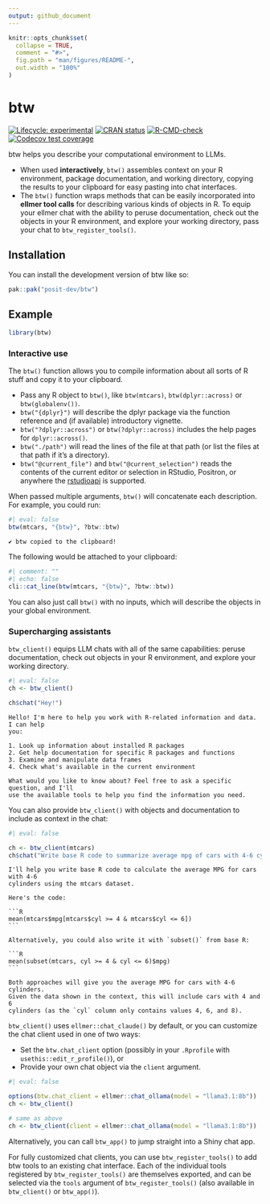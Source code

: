 ```yaml
---
output: github_document
---
```


<!-- README.md is generated from README.Rmd. Please edit that file -->

```r
knitr::opts_chunk$set(
  collapse = TRUE,
  comment = "#>",
  fig.path = "man/figures/README-",
  out.width = "100%"
)
```

# btw

<!-- badges: start -->
[![Lifecycle: experimental](https://img.shields.io/badge/lifecycle-experimental-orange.svg)](https://lifecycle.r-lib.org/articles/stages.html#experimental)
[![CRAN status](https://www.r-pkg.org/badges/version/btw)](https://CRAN.R-project.org/package=btw)
[![R-CMD-check](https://github.com/posit-dev/btw/actions/workflows/R-CMD-check.yaml/badge.svg)](https://github.com/posit-dev/btw/actions/workflows/R-CMD-check.yaml)
[![Codecov test coverage](https://codecov.io/gh/posit-dev/btw/graph/badge.svg)](https://app.codecov.io/gh/posit-dev/btw)
<!-- badges: end -->

btw helps you describe your computational environment to LLMs.

* When used **interactively**, `btw()` assembles context on your R environment, package documentation, and working directory, copying the results to your clipboard for easy pasting into chat interfaces.
* The `btw()` function wraps methods that can be easily incorporated into **ellmer tool calls** for describing various kinds of objects in R. To equip your ellmer chat with the ability to peruse documentation, check out the objects in your R environment, and explore your working directory, pass your chat to `btw_register_tools()`.

## Installation

You can install the development version of btw like so:

``` r
pak::pak("posit-dev/btw")
```

## Example

```r
library(btw)
```

### Interactive use

The `btw()` function allows you to compile information about all sorts of R stuff and copy it to your clipboard.

* Pass any R object to `btw()`, like `btw(mtcars)`, `btw(dplyr::across)` or `btw(globalenv())`.
* `btw("{dplyr}")` will describe the dplyr package via the function reference and (if available) introductory vignette.
* `btw("?dplyr::across")` or `btw(?dplyr::across)` includes the help pages for `dplyr::across()`.
* `btw("./path")` will read the lines of the file at that path (or list the files at that path if it's a directory).
* `btw("@current_file")` and `btw("@current_selection")` reads the contents of the current editor or selection in RStudio, Positron, or anywhere the [rstudioapi](https://rstudio.github.io/rstudioapi) is supported.

When passed multiple arguments, `btw()` will concatenate each description. For example, you could run:

```r
#| eval: false
btw(mtcars, "{btw}", ?btw::btw)
```

```
✔ btw copied to the clipboard!
```

The following would be attached to your clipboard:

```r
#| comment: ""
#| echo: false
cli::cat_line(btw(mtcars, "{btw}", ?btw::btw))
```

You can also just call `btw()` with no inputs, which will describe the objects in your global environment.

### Supercharging assistants

`btw_client()` equips LLM chats with all of the same capabilities: peruse
documentation, check out objects in your R environment, and explore your
working directory.

```r
#| eval: false
ch <- btw_client()

ch$chat("Hey!")
```

```
Hello! I'm here to help you work with R-related information and data. I can help
you:

1. Look up information about installed R packages
2. Get help documentation for specific R packages and functions
3. Examine and manipulate data frames
4. Check what's available in the current environment

What would you like to know about? Feel free to ask a specific question, and I'll
use the available tools to help you find the information you need.
```

You can also provide `btw_client()` with objects and documentation to include as context in the chat:

```r
#| eval: false

ch <- btw_client(mtcars)
ch$chat("Write base R code to summarize average mpg of cars with 4-6 cylinders.")
```
````
I'll help you write base R code to calculate the average MPG for cars with 4-6
cylinders using the mtcars dataset.

Here's the code:

```R
mean(mtcars$mpg[mtcars$cyl >= 4 & mtcars$cyl <= 6])
```

Alternatively, you could also write it with `subset()` from base R:

```R
mean(subset(mtcars, cyl >= 4 & cyl <= 6)$mpg)
```

Both approaches will give you the average MPG for cars with 4-6 cylinders.
Given the data shown in the context, this will include cars with 4 and 6
cylinders (as the `cyl` column only contains values 4, 6, and 8).
````

`btw_client()` uses `ellmer::chat_claude()` by default, or you can customize the chat client used in one of two ways:

* Set the `btw.chat_client` option (possibly in your `.Rprofile` with `usethis::edit_r_profile()`), or
* Provide your own chat object via the `client` argument.

```r
#| eval: false

options(btw.chat_client = ellmer::chat_ollama(model = "llama3.1:8b"))
ch <- btw_client()

# same as above
ch <- btw_client(client = ellmer::chat_ollama(model = "llama3.1:8b"))
```

Alternatively, you can call `btw_app()` to jump straight into a Shiny chat app.

For fully customized chat clients, you can use `btw_register_tools()` to add btw
tools to an existing chat interface. Each of the individual tools registered by
`btw_register_tools()` are themselves exported, and can be selected via the
`tools` argument of `btw_register_tools()` (also available in `btw_client()` or
`btw_app()`).
